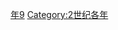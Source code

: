 {{Catnav|頁面分類|历史|歷史時代|年|2世纪各年}}

{{catmore}}
{{Commons category|119}}

[[Category:110年代|年9]]
[[Category:2世纪各年|Category:2世纪各年]]
